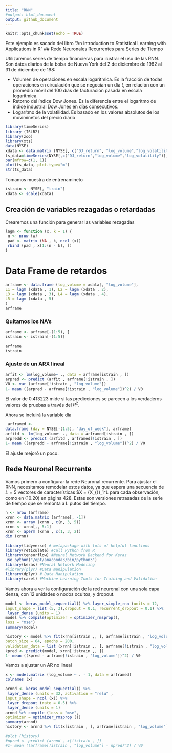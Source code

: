 ```yaml
---
title: "RNN"
#output: html_document
output: github_document
---
```


```r
knitr::opts_chunk$set(echo = TRUE)
```
Este ejemplo es sacado del libro "An Introduction to Statistical
Learning with Applications in R"
## Rede Neuronales Recurrentes para Series de Tiempo

Utilizaremos series de tiempo financieras para ilustrar el uso de las RNN. Son datos diarios de la bolsa de Nueva York del 2 de diciembre de 1962 al 31 de diciembre de 198:

* Volumen de operaciones en escala logarítmica. Es la fracción de todas operaciones en circulación que se negocian un día $t$, en relación con un promedio móvil del 100 días de facturación pasada en escala logarítmica.
* Retorno del índice Dow Jones. Es la diferencia entre el logarítmo de índice industrial Dow Jones en días consecutivos.
* Logarítmo de la volatilidad. Es basado en los valores absolutos de los moviminetos del precio diario


```r
library(timeSeries)
library (ISLR2)
library(zoo)
library(xts)
data(NYSE)
xdata <- data.matrix (NYSE[, c("DJ_return", "log_volume","log_volatility")])
ts_data=timeSeries(NYSE[,c("DJ_return","log_volume","log_volatility")],NYSE$date)
par(mfrow=c(1, 1))
plot(ts_data, plot.type="m")
str(ts_data)
```
Tomamos muestra de entrenamineto
```r
istrain <- NYSE[, "train"]
xdata <- scale(xdata)
```





## Creación de variables rezagadas o retardadas

Crearemos una función para generar las variables rezagadas
```r
lagm <- function (x, k = 1) {
 n <- nrow (x)
 pad <- matrix (NA , k, ncol (x))
 rbind (pad , x[1:(n - k), ])
}


```

# Data Frame de retardos
```r
arframe <- data.frame (log_volume = xdata[, "log_volume"],
L1 = lagm (xdata , 1), L2 = lagm (xdata , 2),
L3 = lagm (xdata , 3), L4 = lagm (xdata , 4),
L5 = lagm (xdata , 5)
)
arframe
```

### Quitamos los NA's

```r
arframe <- arframe[-(1:5), ]
istrain <- istrain[-(1:5)]

```

```r
arframe
istrain
```
### Ajuste de un ARX lineal
```r
arfit <- lm(log_volume~ ., data = arframe[istrain , ])
arpred <- predict (arfit , arframe[!istrain , ])
V0 <- var (arframe[!istrain , "log_volume"])
1- mean ((arpred - arframe[!istrain , "log_volume"])^2) / V0
```

El valor de 0.413223 mide si las predicciones se parecen a los verdaderos valores de pruebas a través del $R^2$.

Ahora se incluirá la variable día
```r
 arframed <-
data.frame (day = NYSE[-(1:5), "day_of_week"], arframe)
arfitd <- lm(log_volume~ ., data = arframed[istrain , ])
arpredd <- predict (arfitd , arframed[!istrain , ])
1- mean ((arpredd - arframe[!istrain , "log_volume"])^2) / V0
```

El ajuste mejoró un poco.

## Rede Neuronal Recurrente

Vamos primero a configurar la rede Neuronal recurrente. Para ajustar el RNN, necesitamos remodelar estos datos, ya que espera una secuencia
de $L = 5$ vectores de características $X = \{X_{\mathcal{l}}\}_1^L
 para cada observación, como en (10.20) en
página 428. Estas son versiones retrasadas de la serie de tiempo que se remonta a L putos del tiempo.

```r
n <- nrow (arframe)
xrnn <- data.matrix (arframe[, -1])
xrnn <- array (xrnn , c(n, 3, 5))
xrnn <- xrnn[,, 5:1]
xrnn <- aperm (xrnn , c(1, 3, 2))
dim (xrnn)
```



```r
library(tidyverse) # metapackage with lots of helpful functions
library(reticulate) #Call Python from R
library(tensorflow) #Neural Network Backend for Keras
use_python("/opt/anaconda3/bin/python3")
library(keras) #Neural Network Modeling
#library(plyr) #Data manipulation
library(dplyr) # Data Manipulation
library(caret) #Machine Learning Tools for Training and Validation
```
Vamos ahora a ver la configuración de la red neuronal con una sola capa densa, con 12 unidades o nodos ocultos, y dropout.

```r
model <- keras_model_sequential() %>% layer_simple_rnn (units = 12,
input_shape = list (5, 3),dropout = 0.1, recurrent_dropout = 0.1) %>%
 layer_dense (units = 1)
model %>% compile(optimizer = optimizer_rmsprop(),
loss = "mse")
summary(model)
```


```r
history <- model %>% fit(xrnn[istrain ,, ], arframe[istrain , "log_volume"],
batch_size = 64, epochs = 200,
validation_data = list (xrnn[!istrain ,, ], arframe[!istrain , "log_volume"]))
kpred <- predict(model, xrnn[!istrain ,, ])
1- mean ((kpred - arframe[!istrain , "log_volume"])^2) / V0
```

Vamos a ajustar un AR no lineal

```r
x <- model.matrix (log_volume ~ . - 1, data = arframed)
colnames (x)
```

```r
arnnd <- keras_model_sequential() %>%
 layer_dense (units = 32, activation = "relu" ,
input_shape = ncol (x)) %>%
 layer_dropout (rate = 0.5) %>%
 layer_dense (units = 1)
arnnd %>% compile (loss = "mse",
optimizer = optimizer_rmsprop ())
summary(arnnd)
history <- arnnd %>% fit(x[istrain , ], arframe[istrain , "log_volume"], epochs = 100,batch_size = 32, validation_data =list(x[!istrain , ], arframe[!istrain , "log_volume"]))

#plot (history)
#npred <- predict (arnnd , x[!istrain , ])
#1- mean ((arframe[!istrain , "log_volume"] - npred)^2) / V0
```

